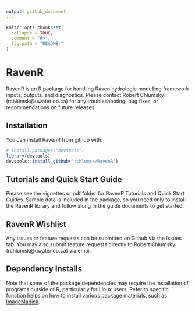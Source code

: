 ```yaml
---
output: github_document
---
```


<!-- README.md is generated from README.Rmd. Please edit that file -->

```r
knitr::opts_chunk$set(
  collapse = TRUE,
  comment = "#>",
  fig.path = "README-"
)
```

# RavenR

RavenR is an R package for handling Raven hydrologic modelling framework inputs, outputs, and diagnostics. Please contact Robert Chlumsky (rchlumsk@uwaterloo.ca) for any troubleshooting, bug fixes, or recommendations on future releases.

## Installation

You can install RavenR from github with:

```r
# install.packages("devtools")
library(devtools)
devtools::install_github("rchlumsk/RavenR")
```

## Tutorials and Quick Start Guide

Please see the vignettes or pdf folder for RavenR Tutorials and Quick Start Guides. Sample data is included in the package, so you need only to install the RavenR library and follow along in the guide documents to get started.

## RavenR Wishlist

Any issues or feature requests can be submitted on Github via the Issues tab. You may also submit feature requests directly to Robert Chlumsky (rchlumsk@uwaterloo.ca) via email.

## Dependency Installs

Note that some of the package dependencies may require the installation of programs outside of R, particularly for Linux users. Refer to specific function helps on how to install various package materials, such as [ImageMagick](https://www.imagemagick.org/script/download.php). 
